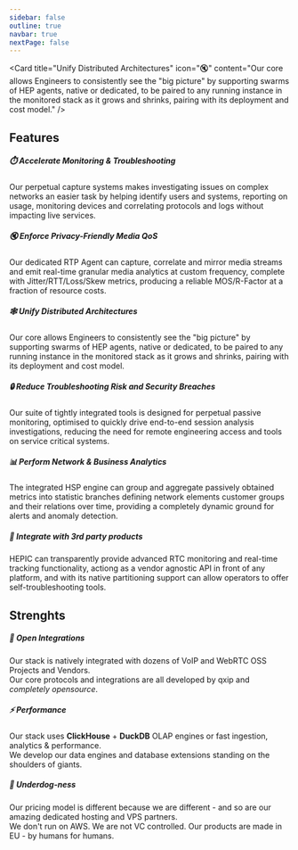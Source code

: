 ```yaml
---
sidebar: false
outline: true
navbar: true
nextPage: false
---
```



<Card title="Accelerate Monitoring & Troubleshooting"   icon="⏱️"   content="Our perpetual capture systems makes investigating issues on complex networks an easier task by helping identify users and systems, reporting on usage, monitoring devices and correlating protocols and logs without impacting live services." />

<Card title="Unify Distributed Architectures"   icon="🔇"   content="Our core allows Engineers to consistently see the "big picture" by supporting swarms of HEP agents, native or dedicated, to be paired to any running instance in the monitored stack as it grows and shrinks, pairing with its deployment and cost model." />

<Card title="Reduce Troubleshooting Risk and Security Breaches"   icon="🔒"   content="Our suite of tightly integrated tools is designed for perpetual passive monitoring, optimised to quickly drive end-to-end session analysis investigations, reducing the need for remote engineering access and tools on service critical systems." />

<Card title="Perform Network & Business Analytics"  icon="📊"   content="The integrated HSP engine can group and aggregate passively obtained metrics into statistic branches defining network elements customer groups and their relations over time, providing a completely dynamic ground for alerts and anomaly detection." />

<Card title="Integrate with 3rd party products"   icon="🔌"   content="HEPIC can transparently provide advanced RTC monitoring and real-time tracking functionality, actiong as a vendor agnostic API in front of any platform, and with its native partitioning support can allow operators to offer self-troubleshooting tools." />


## Features

##### ⏱️ Accelerate Monitoring & Troubleshooting
Our perpetual capture systems makes investigating issues on complex networks an easier task by helping identify users and systems, reporting on usage, monitoring devices and correlating protocols and logs without impacting live services.

##### 🔇 Enforce Privacy-Friendly Media QoS
Our dedicated RTP Agent can capture, correlate and mirror media streams and emit real-time granular media analytics at custom frequency, complete with Jitter/RTT/Loss/Skew metrics, producing a reliable MOS/R-Factor at a fraction of resource costs.

##### 🕸️ Unify Distributed Architectures
Our core allows Engineers to consistently see the "big picture" by supporting swarms of HEP agents, native or dedicated, to be paired to any running instance in the monitored stack as it grows and shrinks, pairing with its deployment and cost model.

##### 🔒 Reduce Troubleshooting Risk and Security Breaches
Our suite of tightly integrated tools is designed for perpetual passive monitoring, optimised to quickly drive end-to-end session analysis investigations, reducing the need for remote engineering access and tools on service critical systems.

##### 📊 Perform Network & Business Analytics
The integrated HSP engine can group and aggregate passively obtained metrics into statistic branches defining network elements customer groups and their relations over time, providing a completely dynamic ground for alerts and anomaly detection.

##### 🔌 Integrate with 3rd party products
HEPIC can transparently provide advanced RTC monitoring and real-time tracking functionality, actiong as a vendor agnostic API in front of any platform, and with its native partitioning support can allow operators to offer self-troubleshooting tools.

## Strenghts

##### 💎 Open Integrations

Our stack is natively integrated with dozens of VoIP and WebRTC OSS Projects and Vendors. <br/>
Our core protocols and integrations are all developed by qxip and _completely opensource_.

##### ⚡ Performance

Our stack uses **ClickHouse** + **DuckDB** OLAP engines or fast ingestion, analytics & performance. <br/>
We develop our data engines and database extensions standing on the shoulders of giants.

##### 🍖 Underdog-ness

Our pricing model is different because we are different - and so are our amazing dedicated hosting and VPS partners. <br/>
We don't run on AWS. We are not VC controlled. Our products are made in EU - by humans for humans.


